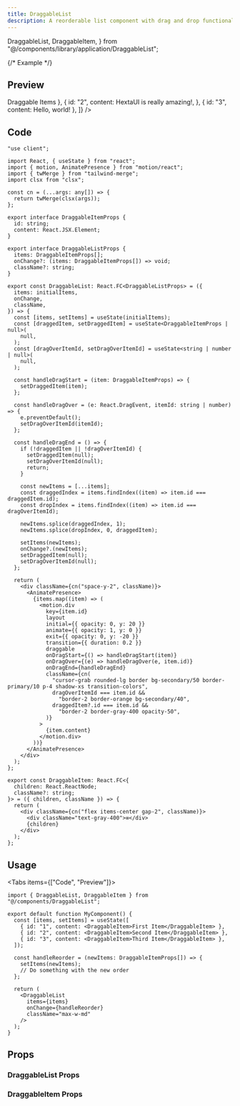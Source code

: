 ```yaml
---
title: DraggableList
description: A reorderable list component with drag and drop functionality.
---
```


  DraggableList,
  DraggableItem,
} from "@/components/library/application/DraggableList";


{/* Example */}


## Preview

<PreviewContainer>
  <DraggableList
    items={[
      { id: "1", content: <DraggableItem>Draggable Items</DraggableItem> },
      {
        id: "2",
        content: <DraggableItem>HextaUI is really amazing!</DraggableItem>,
      },
      { id: "3", content: <DraggableItem>Hello, world!</DraggableItem> },
    ]}
  />
</PreviewContainer>

## Code

```tsx title="DraggableList.tsx"
"use client";

import React, { useState } from "react";
import { motion, AnimatePresence } from "motion/react";
import { twMerge } from "tailwind-merge";
import clsx from "clsx";

const cn = (...args: any[]) => {
  return twMerge(clsx(args));
};

export interface DraggableItemProps {
  id: string;
  content: React.JSX.Element;
}

export interface DraggableListProps {
  items: DraggableItemProps[];
  onChange?: (items: DraggableItemProps[]) => void;
  className?: string;
}

export const DraggableList: React.FC<DraggableListProps> = ({
  items: initialItems,
  onChange,
  className,
}) => {
  const [items, setItems] = useState(initialItems);
  const [draggedItem, setDraggedItem] = useState<DraggableItemProps | null>(
    null,
  );
  const [dragOverItemId, setDragOverItemId] = useState<string | number | null>(
    null,
  );

  const handleDragStart = (item: DraggableItemProps) => {
    setDraggedItem(item);
  };

  const handleDragOver = (e: React.DragEvent, itemId: string | number) => {
    e.preventDefault();
    setDragOverItemId(itemId);
  };

  const handleDragEnd = () => {
    if (!draggedItem || !dragOverItemId) {
      setDraggedItem(null);
      setDragOverItemId(null);
      return;
    }

    const newItems = [...items];
    const draggedIndex = items.findIndex((item) => item.id === draggedItem.id);
    const dropIndex = items.findIndex((item) => item.id === dragOverItemId);

    newItems.splice(draggedIndex, 1);
    newItems.splice(dropIndex, 0, draggedItem);

    setItems(newItems);
    onChange?.(newItems);
    setDraggedItem(null);
    setDragOverItemId(null);
  };

  return (
    <div className={cn("space-y-2", className)}>
      <AnimatePresence>
        {items.map((item) => (
          <motion.div
            key={item.id}
            layout
            initial={{ opacity: 0, y: 20 }}
            animate={{ opacity: 1, y: 0 }}
            exit={{ opacity: 0, y: -20 }}
            transition={{ duration: 0.2 }}
            draggable
            onDragStart={() => handleDragStart(item)}
            onDragOver={(e) => handleDragOver(e, item.id)}
            onDragEnd={handleDragEnd}
            className={cn(
              "cursor-grab rounded-lg border bg-secondary/50 border-primary/10 p-4 shadow-xs transition-colors",
              dragOverItemId === item.id &&
                "border-2 border-orange bg-secondary/40",
              draggedItem?.id === item.id &&
                "border-2 border-gray-400 opacity-50",
            )}
          >
            {item.content}
          </motion.div>
        ))}
      </AnimatePresence>
    </div>
  );
};

export const DraggableItem: React.FC<{
  children: React.ReactNode;
  className?: string;
}> = ({ children, className }) => {
  return (
    <div className={cn("flex items-center gap-2", className)}>
      <div className="text-gray-400">≡</div>
      {children}
    </div>
  );
};
```

## Usage

<Tabs items={["Code", "Preview"]}>
  <Tab value="Preview">
    <PreviewContainer>
      <DraggableListExample />
    </PreviewContainer>
  </Tab>
  <Tab value="Code">

```tsx
import { DraggableList, DraggableItem } from "@/components/DraggableList";

export default function MyComponent() {
  const [items, setItems] = useState([
    { id: "1", content: <DraggableItem>First Item</DraggableItem> },
    { id: "2", content: <DraggableItem>Second Item</DraggableItem> },
    { id: "3", content: <DraggableItem>Third Item</DraggableItem> },
  ]);

  const handleReorder = (newItems: DraggableItemProps[]) => {
    setItems(newItems);
    // Do something with the new order
  };

  return (
    <DraggableList
      items={items}
      onChange={handleReorder}
      className="max-w-md"
    />
  );
}
```

  </Tab>
</Tabs>

## Props

### DraggableList Props

<AutoTypeTable
  path="./components/library/application/DraggableList.tsx"
  name="DraggableListProps"
/>

### DraggableItem Props

<AutoTypeTable
  path="./components/library/application/DraggableList.tsx"
  name="DraggableItemProps"
/>

